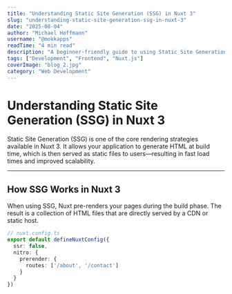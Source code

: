 ```yaml
---
title: "Understanding Static Site Generation (SSG) in Nuxt 3"
slug: "understanding-static-site-generation-ssg-in-nuxt-3"
date: "2025-08-04"
author: "Michael Hoffmann"
username: "@mokkapps"
readTime: "4 min read"
description: "A beginner-friendly guide to using Static Site Generation (SSG) in Nuxt 3 for fast, scalable, and SEO-friendly web applications."
tags: ["Development", "Frontend", "Nuxt.js"]
coverImage: "blog_2.jpg"
category: "Web Development"
---
```


# Understanding Static Site Generation (SSG) in Nuxt 3

Static Site Generation (SSG) is one of the core rendering strategies available in Nuxt 3. It allows your application to generate HTML at build time, which is then served as static files to users—resulting in fast load times and improved scalability.

---

## How SSG Works in Nuxt 3

When using SSG, Nuxt pre-renders your pages during the build phase. The result is a collection of HTML files that are directly served by a CDN or static host.

```ts
// nuxt.config.ts
export default defineNuxtConfig({
  ssr: false,
  nitro: {
    prerender: {
      routes: ['/about', '/contact']
    }
  }
})
